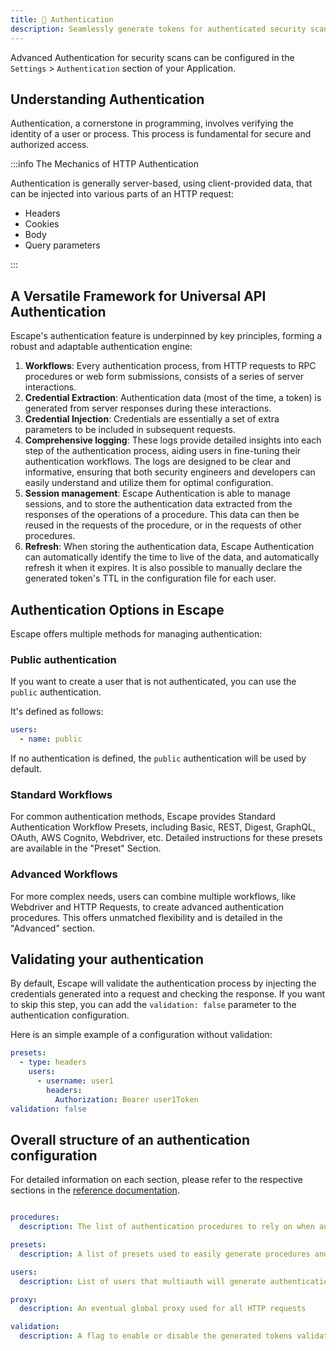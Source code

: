 ```yaml
---
title: 🔐 Authentication
description: Seamlessly generate tokens for authenticated security scans with extensive logging support
---
```


Advanced Authentication for security scans can be configured in the `Settings` > `Authentication` section of your Application.

## Understanding Authentication

Authentication, a cornerstone in programming, involves verifying the identity of a user or process. This process is fundamental for secure and authorized access.

:::info The Mechanics of HTTP Authentication

Authentication is generally server-based, using client-provided data, that can be injected into various parts of an HTTP request:

- Headers
- Cookies
- Body
- Query parameters

:::

## A Versatile Framework for Universal API Authentication

Escape's authentication feature is underpinned by key principles, forming a robust and adaptable authentication engine:

1. **Workflows**: Every authentication process, from HTTP requests to RPC procedures or web form submissions, consists of a series of server interactions.
2. **Credential Extraction**: Authentication data (most of the time, a token) is generated from server responses during these interactions.
3. **Credential Injection**: Credentials are essentially a set of extra parameters to be included in subsequent requests.
4. **Comprehensive logging**: These logs provide detailed insights into each step of the authentication process, aiding users in fine-tuning their authentication workflows. The logs are designed to be clear and informative, ensuring that both security engineers and developers can easily understand and utilize them for optimal configuration.
5. **Session management**: Escape Authentication is able to manage sessions, and to store the authentication data extracted from the responses of the operations of a procedure. This data can then be reused in the requests of the procedure, or in the requests of other procedures.
6. **Refresh**: When storing the authentication data, Escape Authentication can automatically identify the time to live of the data, and automatically refresh it when it expires. It is also possible to manually declare the generated token's TTL in the configuration file for each user.

## Authentication Options in Escape

Escape offers multiple methods for managing authentication:

### Public authentication

If you want to create a user that is not authenticated, you can use the `public` authentication.

It's defined as follows:

```yaml
users:
  - name: public
```

If no authentication is defined, the `public` authentication will be used by default.

### Standard Workflows

For common authentication methods, Escape provides Standard Authentication Workflow Presets, including Basic, REST, Digest, GraphQL, OAuth, AWS Cognito, Webdriver, etc. Detailed instructions for these presets are available in the "Preset" Section.

### Advanced Workflows

For more complex needs, users can combine multiple workflows, like Webdriver and HTTP Requests, to create advanced authentication procedures. This offers unmatched flexibility and is detailed in the "Advanced" section.

## Validating your authentication

By default, Escape will validate the authentication process by injecting the credentials generated into a request and checking the response.
If you want to skip this step, you can add the `validation: false` parameter to the authentication configuration.

Here is an simple example of a configuration without validation:

```yaml
presets:
  - type: headers
    users:
      - username: user1
        headers:
          Authorization: Bearer user1Token
validation: false
```

## Overall structure of an authentication configuration

For detailed information on each section, please refer to the respective sections in the [reference documentation](/api-dast/authentication/reference).

```yaml

procedures:
  description: The list of authentication procedures to rely on when authenticating users

presets:
  description: A list of presets used to easily generate procedures and users automatically following common authentication standards

users:
  description: List of users that multiauth will generate authentications for.

proxy:
  description: An eventual global proxy used for all HTTP requests

validation:
  description: A flag to enable or disable the generated tokens validations. Set this to false to skip the validation. Set to true by default
  
```